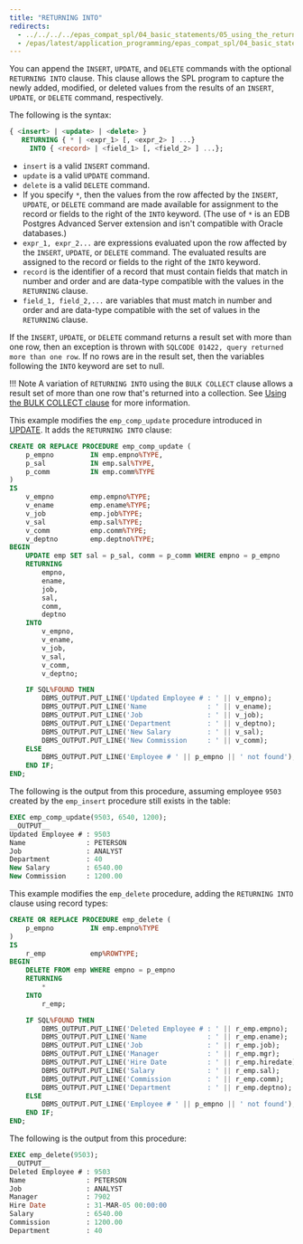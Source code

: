 ```yaml
---
title: "RETURNING INTO"
redirects:
  - ../../../../epas_compat_spl/04_basic_statements/05_using_the_returning_into_clause #generated for docs/epas/reorg-role-use-case-mode
  - /epas/latest/application_programming/epas_compat_spl/04_basic_statements/05_using_the_returning_into_clause/
---
```


<div id="using_the_returning_into_clause" class="registered_link"></div>

You can append the `INSERT`, `UPDATE`, and `DELETE` commands with the optional `RETURNING INTO` clause. This clause allows the SPL program to capture the newly added, modified, or deleted values from the results of an `INSERT`, `UPDATE`, or `DELETE` command, respectively.

The following is the syntax:

```sql
{ <insert> | <update> | <delete> }
   RETURNING { * | <expr_1> [, <expr_2> ] ...}
     INTO { <record> | <field_1> [, <field_2> ] ...};
```

-  `insert` is a valid `INSERT` command. 
-  `update` is a valid `UPDATE` command. 
-  `delete` is a valid `DELETE` command. 
-  If you specify `*`, then the values from the row affected by the `INSERT`, `UPDATE`, or `DELETE` command are made available for assignment to the record or fields to the right of the `INTO` keyword. (The use of `*` is an EDB Postgres Advanced Server extension and isn't compatible with Oracle databases.) 
-  `expr_1, expr_2...` are expressions evaluated upon the row affected by the `INSERT`, `UPDATE`, or `DELETE` command. The evaluated results are assigned to the record or fields to the right of the `INTO` keyword. 
-  `record` is the identifier of a record that must contain fields that match in number and order and are data-type compatible with the values in the `RETURNING` clause. 
-  `field_1, field_2,...` are variables that must match in number and order and are data-type compatible with the set of values in the `RETURNING` clause.

If the `INSERT`, `UPDATE`, or `DELETE` command returns a result set with more than one row, then an exception is thrown with `SQLCODE 01422, query returned more than one row`. If no rows are in the result set, then the variables following the `INTO` keyword are set to null.

!!! Note
    A variation of `RETURNING INTO` using the `BULK COLLECT` clause allows a result set of more than one row that's returned into a collection. See [Using the BULK COLLECT clause](../12_working_with_collections/04_using_the_bulk_collect_clause/#using_the_bulk_collect_clause) for more information.

This example modifies the `emp_comp_update` procedure introduced in [UPDATE](07_update/#update). It adds the `RETURNING INTO` clause:

```sql
CREATE OR REPLACE PROCEDURE emp_comp_update (
    p_empno         IN emp.empno%TYPE,
    p_sal           IN emp.sal%TYPE,
    p_comm          IN emp.comm%TYPE
)
IS
    v_empno         emp.empno%TYPE;
    v_ename         emp.ename%TYPE;
    v_job           emp.job%TYPE;
    v_sal           emp.sal%TYPE;
    v_comm          emp.comm%TYPE;
    v_deptno        emp.deptno%TYPE;
BEGIN
    UPDATE emp SET sal = p_sal, comm = p_comm WHERE empno = p_empno
    RETURNING
        empno,
        ename,
        job,
        sal,
        comm,
        deptno
    INTO
        v_empno,
        v_ename,
        v_job,
        v_sal,
        v_comm,
        v_deptno;

    IF SQL%FOUND THEN
        DBMS_OUTPUT.PUT_LINE('Updated Employee # : ' || v_empno);
        DBMS_OUTPUT.PUT_LINE('Name               : ' || v_ename);
        DBMS_OUTPUT.PUT_LINE('Job                : ' || v_job);
        DBMS_OUTPUT.PUT_LINE('Department         : ' || v_deptno);
        DBMS_OUTPUT.PUT_LINE('New Salary         : ' || v_sal);
        DBMS_OUTPUT.PUT_LINE('New Commission     : ' || v_comm);
    ELSE
        DBMS_OUTPUT.PUT_LINE('Employee # ' || p_empno || ' not found');
    END IF;
END;
```

The following is the output from this procedure, assuming employee `9503` created by the `emp_insert` procedure still exists in the table:

```sql
EXEC emp_comp_update(9503, 6540, 1200);
__OUTPUT__
Updated Employee # : 9503
Name               : PETERSON
Job                : ANALYST
Department         : 40
New Salary         : 6540.00
New Commission     : 1200.00
```

This example modifies the `emp_delete` procedure, adding the `RETURNING INTO` clause using record types:

```sql
CREATE OR REPLACE PROCEDURE emp_delete (
    p_empno         IN emp.empno%TYPE
)
IS
    r_emp           emp%ROWTYPE;
BEGIN
    DELETE FROM emp WHERE empno = p_empno
    RETURNING
        *
    INTO
        r_emp;

    IF SQL%FOUND THEN
        DBMS_OUTPUT.PUT_LINE('Deleted Employee # : ' || r_emp.empno);
        DBMS_OUTPUT.PUT_LINE('Name               : ' || r_emp.ename);
        DBMS_OUTPUT.PUT_LINE('Job                : ' || r_emp.job);
        DBMS_OUTPUT.PUT_LINE('Manager            : ' || r_emp.mgr);
        DBMS_OUTPUT.PUT_LINE('Hire Date          : ' || r_emp.hiredate);
        DBMS_OUTPUT.PUT_LINE('Salary             : ' || r_emp.sal);
        DBMS_OUTPUT.PUT_LINE('Commission         : ' || r_emp.comm);
        DBMS_OUTPUT.PUT_LINE('Department         : ' || r_emp.deptno);
    ELSE
        DBMS_OUTPUT.PUT_LINE('Employee # ' || p_empno || ' not found');
    END IF;
END;
```

The following is the output from this procedure:

```sql
EXEC emp_delete(9503);
__OUTPUT__
Deleted Employee # : 9503
Name               : PETERSON
Job                : ANALYST
Manager            : 7902
Hire Date          : 31-MAR-05 00:00:00
Salary             : 6540.00
Commission         : 1200.00
Department         : 40
```
